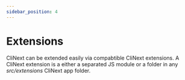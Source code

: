 ```yaml
---
sidebar_position: 4
---
```


# Extensions

CliNext can be extended easily via compabtible CliNext extensions.
A CliNext extension is a either a separated JS module or a folder in any *src/extensions* CliNext app folder.
